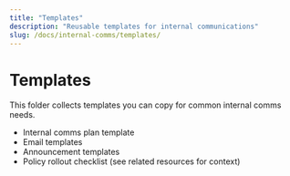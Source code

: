 ```yaml
---
title: "Templates"
description: "Reusable templates for internal communications"
slug: /docs/internal-comms/templates/
---
```


# Templates

This folder collects templates you can copy for common internal comms needs.

- Internal comms plan template
- Email templates
- Announcement templates
- Policy rollout checklist (see related resources for context)
